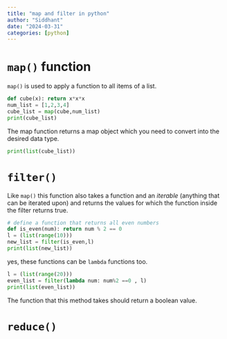 ```yaml
---
title: "map and filter in python"
author: "Siddhant"
date: "2024-03-31"
categories: [python] 
---
```


# `map()` function 

`map()` is used to apply a function to all items of a list. 

```python
def cube(x): return x*x*x
num_list = [1,2,3,4]
cube_list = map(cube,num_list)
print(cube_list)

```
The map function returns a map object which you need to convert into the desired data type. 

```python
print(list(cube_list))
```
# `filter()` 

Like `map()` this function also takes a function and an _iterable_ (anything that can be iterated upon) and returns the values for which the function inside the filter returns true. 

```python
# define a function that returns all even numbers 
def is_even(num): return num % 2 == 0 
l = (list(range(10)))
new_list = filter(is_even,l)
print(list(new_list))
```
yes, these functions can be `lambda` functions too. 

```python
l = (list(range(20)))
even_list = filter(lambda num: num%2 ==0 , l)
print(list(even_list))
```

The function that this method takes should return a boolean value. 

# `reduce()`

